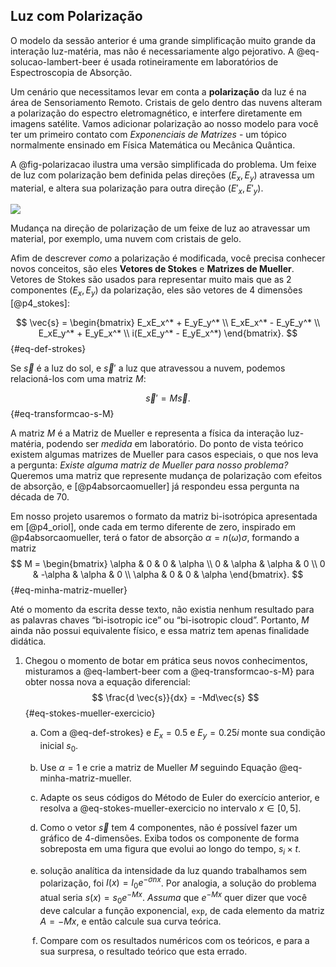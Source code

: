 ## Luz com Polarização

O modelo da sessão anterior é uma grande simplificação muito grande da interação luz-matéria, mas não é necessariamente algo pejorativo. A @eq-solucao-lambert-beer é usada rotineiramente em laboratórios de Espectroscopia de Absorção.

Um cenário que necessitamos levar em conta a **polarização** da luz é na área de Sensoriamento Remoto. Cristais de gelo dentro das nuvens alteram a polarização do espectro eletromagnético, e interfere diretamente em imagens satélite. Vamos adicionar polarização ao nosso modelo para você ter um primeiro contato com *Exponenciais de Matrizes* - um tópico normalmente ensinado em Física Matemática ou Mecânica Quântica.

A @fig-polarizacao ilustra uma versão simplificada do problema. Um feixe de luz com polarização bem definida pelas direções $(E_x, E_y)$ atravessa um material, e altera sua polarização para outra direção $(E'_x, E'_y)$.


::: {#fig-polarizacao}

![](mudanca_polarizacao.png)

Mudança na direção de polarização de um feixe de luz ao atravessar um material, por exemplo, uma nuvem com cristais de gelo.
:::

Afim de descrever *como* a polarização é modificada, você precisa conhecer novos conceitos, são eles **Vetores de Stokes** e **Matrizes de Mueller**. Vetores de Stokes são usados para representar muito mais que as 2 componentes $(E_x, E_y)$ da polarização, eles são vetores de 4 dimensões [@p4_stokes]:

$$
    \vec{s} = \begin{bmatrix}
E_xE_x^* + E_yE_y^* \\
E_xE_x^* - E_yE_y^* \\
E_xE_y^* + E_yE_x^* \\
i(E_xE_y^* - E_yE_x^*)
\end{bmatrix}.
$$ {#eq-def-strokes}

Se $\vec{s}$ é a luz do sol,  e $\vec{s}'$ a luz que atravessou a nuvem, podemos relacioná-los\cite{p4_mueller} com uma matriz $M$:

$$
    \vec{s}' = M\vec{s}.
$$ {#eq-transformcao-s-M}

A matriz $M$ é a Matriz de Mueller e representa a física da interação luz-matéria, podendo ser *medida* em laboratório. Do ponto de vista teórico existem algumas matrizes de Mueller para casos especiais, o que nos leva a pergunta: *Existe alguma matriz de Mueller para nosso problema?* Queremos uma matriz que represente mudança de polarização com efeitos de absorção, e [@p4absorcaomueller] já respondeu essa pergunta na década de 70.


Em nosso projeto usaremos o formato da matriz bi-isotrópica apresentada em [@p4_oriol], onde cada em termo diferente de zero, inspirado em @p4absorcaomueller,  terá o fator de absorção $\alpha = n(\omega)\sigma$, formando a matriz
$$
    M = \begin{bmatrix}
\alpha & 0 & 0 & \alpha \\
0 & \alpha & \alpha & 0 \\
0 & -\alpha & \alpha & 0 \\
\alpha & 0 & 0 & \alpha
\end{bmatrix}.
$$ {#eq-minha-matriz-mueller}

Até o momento da escrita desse texto, não existia nenhum resultado para as palavras chaves "bi-isotropic ice" ou "bi-isotropic cloud". Portanto, $M$ ainda não possui equivalente físico, e essa matriz tem apenas finalidade didática.

(@) Chegou o momento de botar em prática seus novos conhecimentos, misturamos a @eq-lambert-beer com a @eq-transformcao-s-M} para obter nossa nova a equação diferencial:
    $$
        \frac{d \vec{s}}{dx} = -Md\vec{s}
    $$ {#eq-stokes-mueller-exercicio}


    a. Com a @eq-def-strokes} e $E_x = 0.5$ e $E_y = 0.25i$ monte sua condição inicial $s_0$.

    a. Use $\alpha = 1$ e crie a matriz de Mueller $M$ seguindo Equação @eq-minha-matriz-mueller.

    a. Adapte os seus códigos do Método de Euler do exercício anterior, e resolva a @eq-stokes-mueller-exercicio no intervalo $x \in [0,5]$.

    a. Como o vetor $\vec{s}$ tem 4 componentes, não é possível fazer um gráfico de 4-dimensões. Exiba todos os componente de forma sobreposta em uma figura que evolui ao longo do tempo, $s_i \times t$.

    a. solução analítica da intensidade da luz quando trabalhamos sem polarização, foi $I(x) = I_0e^{-\sigma n x}$. Por analogia, a solução do problema atual seria $s(x) = s_0e^{-Mx}$. *Assuma* que $e^{-Mx}$ quer dizer que você deve calcular a função exponencial, `exp`, de cada elemento da matriz $A = -Mx$, e então calcule sua curva teórica.

    a. Compare com os resultados numéricos com os teóricos, e para a sua surpresa, o resultado teórico que esta errado.


<!-- [TO DO] Falar da operação exponencial de matriz;

[TO DO] Digo qual é a solução, e mando comparar com o numérico
\begin{equation}\label{eq_solucao_expM}
    e^{-Mx} = \begin{bmatrix}
\frac{1}{2} + \frac{e^{-2\alpha x}}{2} & 0 & 0 & -\frac{1}{2} + \frac{e^{-2\alpha x}}{2} \\
0 & cos(\alpha x)e^{-\alpha x} & -sin(\alpha x)e^{-\alpha x} & 0 \\
0 & sin(\alpha x)e^{-\alpha x} & cos(\alpha x)e^{-\alpha x} & 0 \\
-\frac{1}{2} + \frac{e^{-2\alpha x}}{2} & 0 & 0 & \frac{1}{2} + \frac{e^{-2\alpha x}}{2}
\end{bmatrix}.
\end{equation}



\begin{enumerate}[label=\textcolor{myblue1}{\arabic*.}, resume]
    \item [TO DO]  Falo que calculo simbólico irá ajudar a provar o resultado $A_{11}$ e Falo pro Aluno \textbf{NÃO} se preocupar em derivar todos os termos, vamos fazer apenas o mais simples.

    \begin{enumerate}[label*=\textcolor{myblue1}{\arabic*.}]
    \item [TO DO] Fazer expansão simples com valor numérico
    \item [TO DO] Usar resultado para gerar resultados simbolicos
    \item [TO DO] Calculo simbolico da matriz
    \item [TO DO] Dizer cada passo que precisa ser feito apenas do $A_{11}$
    \end{enumerate}
\end{enumerate} -->
